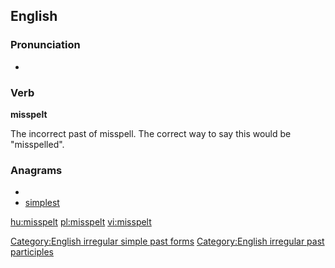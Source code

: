 ==English==

===Pronunciation===
*{{IPA|/'mɪspεlt/}}

===Verb===
'''misspelt'''

The incorrect past of misspell. The correct way to say this would be "misspelled".

===Anagrams===
* {{alphagram|eilmpsst}}
* [[simplest#English|simplest]]

[[Category:English irregular simple past forms]]
[[Category:English irregular past participles]]

[[hu:misspelt]]
[[pl:misspelt]]
[[vi:misspelt]]